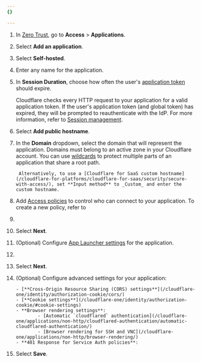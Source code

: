 ```yaml
---
{}

---
```



1. In [Zero Trust](https://one.dash.cloudflare.com), go to **Access** > **Applications**.

2. Select **Add an application**.

3. Select **Self-hosted**.

4. Enter any name for the application.

5. In **Session Duration**, choose how often the user's [application token](/cloudflare-one/identity/authorization-cookie/application-token/) should expire.

   Cloudflare checks every HTTP request to your application for a valid application token. If the user's application token (and global token) has expired, they will be prompted to reauthenticate with the IdP. For more information, refer to [Session management](/cloudflare-one/identity/users/session-management/).

6. Select **Add public hostname**.

7. In the **Domain** dropdown, select the domain that will represent the application. Domains must belong to an active zone in your Cloudflare account. You can use [wildcards](/cloudflare-one/policies/access/app-paths/) to protect multiple parts of an application that share a root path.

		Alternatively, to use a [Cloudflare for SaaS custom hostname](/cloudflare-for-platforms/cloudflare-for-saas/security/secure-with-access/), set **Input method** to _Custom_ and enter the custom hostname.

8. Add [Access policies](/cloudflare-one/policies/access/) to control who can connect to your application. To create a new policy, refer to

9. <Render file="access/access-choose-idps" product="cloudflare-one" />

10. Select **Next**.

11. (Optional) Configure [App Launcher settings](/cloudflare-one/applications/app-launcher/) for the application.

12. <Render file="access/access-block-page" product="cloudflare-one" />

13. Select **Next**.

14. (Optional) Configure advanced settings for your application:

		- [**Cross-Origin Resource Sharing (CORS) settings**](/cloudflare-one/identity/authorization-cookie/cors/)
		- [**Cookie settings**](/cloudflare-one/identity/authorization-cookie/#cookie-settings)
		- **Browser rendering settings**:
				- [Automatic `cloudflared` authentication](/cloudflare-one/applications/non-http/cloudflared-authentication/automatic-cloudflared-authentication/)
				- [Browser rendering for SSH and VNC](/cloudflare-one/applications/non-http/browser-rendering/)
		- **401 Response for Service Auth policies**:

15. Select **Save**.

